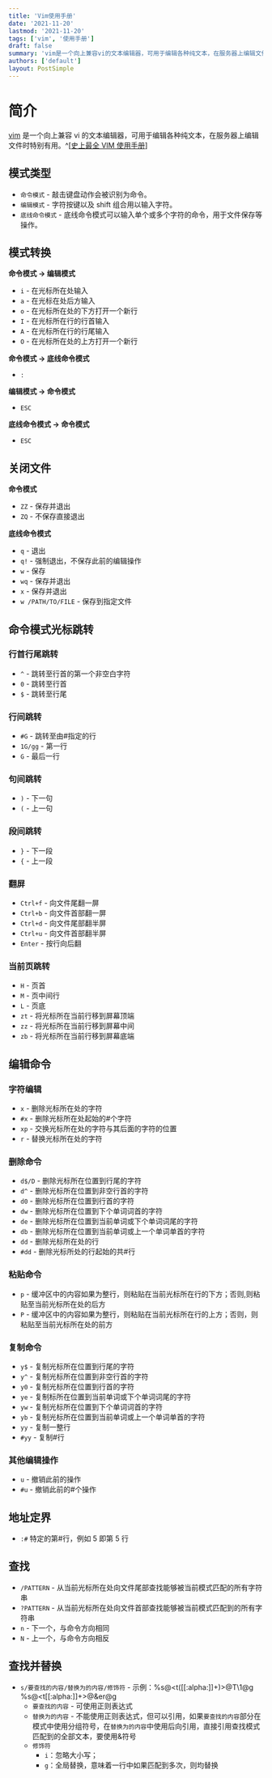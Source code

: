 ```yaml
---
title: 'Vim使用手册'
date: '2021-11-20'
lastmod: '2021-11-20'
tags: ['vim', '使用手册']
draft: false
summary: 'vim是一个向上兼容vi的文本编辑器，可用于编辑各种纯文本，在服务器上编辑文件时特别有用'
authors: ['default']
layout: PostSimple
---
```


# 简介

<TOCInline toc={props.toc} exclude="简介" toHeading={2}/>

[vim](https://www.vim.org/) 是一个向上兼容 vi 的文本编辑器，可用于编辑各种纯文本，在服务器上编辑文件时特别有用。^[[史上最全 VIM 使用手册](https://zhuanlan.zhihu.com/p/100652584)]

## 模式类型

- `命令模式` - 敲击键盘动作会被识别为命令。
- `编辑模式` - 字符按键以及 shift 组合用以输入字符。
- `底线命令模式` - 底线命令模式可以输入单个或多个字符的命令，用于文件保存等操作。

## 模式转换

**命令模式 -> 编辑模式**

- `i` - 在光标所在处输入
- `a` - 在光标在处后方输入
- `o` - 在光标所在处的下方打开一个新行
- `I` - 在光标所在行的行首输入
- `A` - 在光标所在行的行尾输入
- `O` - 在光标所在处的上方打开一个新行

**命令模式 -> 底线命令模式**

- `:`

**编辑模式 -> 命令模式**

- `ESC`

**底线命令模式 -> 命令模式**

- `ESC`

## 关闭文件

**命令模式**

- `ZZ` - 保存并退出
- `ZQ` - 不保存直接退出

**底线命令模式**

- `q` - 退出
- `q!` - 强制退出，不保存此前的编辑操作
- `w` - 保存
- `wq` - 保存并退出
- `x` - 保存并退出
- `w /PATH/TO/FILE` - 保存到指定文件

## 命令模式光标跳转

### 行首行尾跳转

- `^` - 跳转至行首的第一个非空白字符
- `0` - 跳转至行首
- `$` - 跳转至行尾

### 行间跳转

- `#G` - 跳转至由#指定的行
- `1G/gg` - 第一行
- `G` - 最后一行

### 句间跳转

- `)` - 下一句
- `(` - 上一句

### 段间跳转

- `}` - 下一段
- `{` - 上一段

### 翻屏

- `Ctrl+f` - 向文件尾翻一屏
- `Ctrl+b` - 向文件首部翻一屏
- `Ctrl+d` - 向文件尾部翻半屏
- `Ctrl+u` - 向文件首部翻半屏
- `Enter` - 按行向后翻

### 当前页跳转

- `H` - 页首
- `M` - 页中间行
- `L` - 页底
- `zt` - 将光标所在当前行移到屏幕顶端
- `zz` - 将光标所在当前行移到屏幕中间
- `zb` - 将光标所在当前行移到屏幕底端

## 编辑命令

### 字符编辑

- `x` - 删除光标所在处的字符
- `#x` - 删除光标所在处起始的#个字符
- `xp` - 交换光标所在处的字符与其后面的字符的位置
- `r` - 替换光标所在处的字符

### 删除命令

- `d$/D` - 删除光标所在位置到行尾的字符
- `d^` - 删除光标所在位置到非空行首的字符
- `d0` - 删除光标所在位置到行首的字符
- `dw` - 删除光标所在位置到下个单词词首的字符
- `de` - 删除光标所在位置到当前单词或下个单词词尾的字符
- `db` - 删除光标所在位置到当前单词或上一个单词单首的字符
- `dd` - 删除光标所在处的行
- `#dd` - 删除光标所处的行起始的共#行

### 粘贴命令

- `p` - 缓冲区中的内容如果为整行，则粘贴在当前光标所在行的下方；否则,则粘贴至当前光标所在处的后方
- `P` - 缓冲区中的内容如果为整行，则粘贴在当前光标所在行的上方；否则，则粘贴至当前光标所在处的前方

### 复制命令

- `y$` - 复制光标所在位置到行尾的字符
- `y^` - 复制光标所在位置到非空行首的字符
- `y0` - 复制光标所在位置到行首的字符
- `ye` - 复制标所在位置到当前单词或下个单词词尾的字符
- `yw` - 复制光标所在位置到下个单词词首的字符
- `yb` - 复制光标所在位置到当前单词或上一个单词单首的字符
- `yy` - 复制一整行
- `#yy` - 复制#行

### 其他编辑操作

- `u` - 撤销此前的操作
- `#u` - 撤销此前的#个操作

## 地址定界

- `:#` 特定的第#行，例如 5 即第 5 行

## 查找

- `/PATTERN` - 从当前光标所在处向文件尾部查找能够被当前模式匹配的所有字符串
- `?PATTERN` - 从当前光标所在处向文件首部查找能够被当前模式匹配到的所有字符串
- `n` - 下一个，与命令方向相同
- `N` - 上一个，与命令方向相反

## 查找并替换

- `s/要查找的内容/替换为的内容/修饰符` - 示例：%s@\<t\([[:alpha:]]\+\)\>@T\1@g %s@\<t[[:alpha:]]\+\>@&er@g
    - `要查找的内容` - 可使用正则表达式
    - `替换为的内容` - 不能使用正则表达式，但可以引用，如果`要查找的内容`部分在模式中使用分组符号，在`替换为的内容`中使用后向引用，直接引用查找模式匹配到的全部文本，要使用&符号
    - `修饰符`
        - `i`：忽略大小写；
        - `g`：全局替换，意味着一行中如果匹配到多次，则均替换
